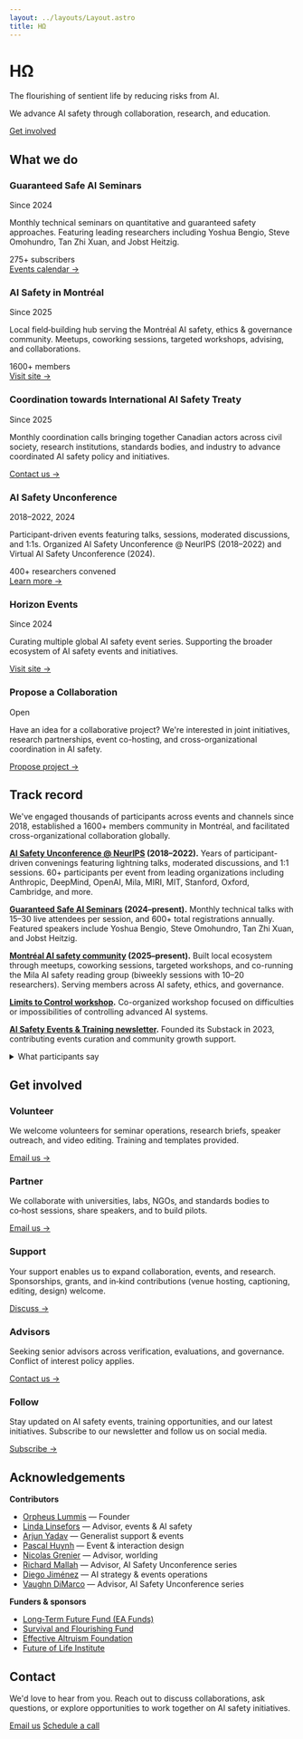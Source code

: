 ```yaml
---
layout: ../layouts/Layout.astro
title: HΩ
---
```


<div class="hero">

# HΩ

<div class="purpose-statement">The flourishing of sentient life by reducing risks from AI.</div>

<p class="mission-statement">We advance AI safety through collaboration, research, and education.</p>

<div class="cta-group">
  <a href="#get-involved" class="btn btn-primary">Get involved</a>
</div>

</div>

<section id="what-we-do">

## What we do

<div class="card-grid">

<div class="card">
  <div class="card-header">
    <h3>Guaranteed Safe AI Seminars</h3>
    <span class="card-meta">Since 2024</span>
  </div>
  <p>Monthly technical seminars on quantitative and guaranteed safety approaches. Featuring leading researchers including Yoshua Bengio, Steve Omohundro, Tan Zhi Xuan, and Jobst Heitzig.</p>
  <div class="card-stats">
    <span>275+ subscribers</span>
  </div>
  <a href="https://luma.com/guaranteedsafeaiseminars" class="card-link">Events calendar →</a>
</div>

<div class="card">
  <div class="card-header">
    <h3>AI Safety in Montréal</h3>
    <span class="card-meta">Since 2025</span>
  </div>
  <p>Local field‑building hub serving the Montréal AI safety, ethics & governance community. Meetups, coworking sessions, targeted workshops, advising, and collaborations.</p>
  <div class="card-stats">
    <span>1600+ members</span>
  </div>
  <a href="https://aisafetymontreal.org" class="card-link">Visit site →</a>
</div>

<div class="card">
  <div class="card-header">
    <h3>Coordination towards International AI Safety Treaty</h3>
    <span class="card-meta">Since 2025</span>
  </div>
  <p>Monthly coordination calls bringing together Canadian actors across civil society, research institutions, standards bodies, and industry to advance coordinated AI safety policy and initiatives.</p>
  <a href="mailto:team@horizonomega.org?subject=Canadian%20AI%20Safety%20Treaty" class="card-link">Contact us →</a>
</div>

<div class="card">
  <div class="card-header">
    <h3>AI Safety Unconference</h3>
    <span class="card-meta">2018–2022, 2024</span>
  </div>
  <p>Participant-driven events featuring talks, sessions, moderated discussions, and 1:1s. Organized AI Safety Unconference @ NeurIPS (2018–2022) and Virtual AI Safety Unconference (2024).</p>
  <div class="card-stats">
    <span>400+ researchers convened</span>
  </div>
  <a href="https://www.horizonevents.info/" class="card-link">Learn more →</a>
</div>

<div class="card">
  <div class="card-header">
    <h3>Horizon Events</h3>
    <span class="card-meta">Since 2024</span>
  </div>
  <p>Curating multiple global AI safety event series. Supporting the broader ecosystem of AI safety events and initiatives.</p>
  <a href="https://www.horizonevents.info/" class="card-link">Visit site →</a>
</div>

<div class="card">
  <div class="card-header">
    <h3>Propose a Collaboration</h3>
    <span class="card-meta">Open</span>
  </div>
  <p>Have an idea for a collaborative project? We're interested in joint initiatives, research partnerships, event co-hosting, and cross-organizational coordination in AI safety.</p>
  <a href="mailto:team@horizonomega.org?subject=Collaborative%20Project%20Proposal" class="card-link">Propose project →</a>
</div>

</div>

</section>

<section id="track-record">

## Track record

We've engaged thousands of participants across events and channels since 2018, established a 1600+ members community in Montréal, and facilitated cross-organizational collaboration globally.

**[AI Safety Unconference @ NeurIPS](https://www.horizonevents.info/events/ai-safety-unconference) (2018–2022).** Years of participant-driven convenings featuring lightning talks, moderated discussions, and 1:1 sessions. 60+ participants per event from leading organizations including Anthropic, DeepMind, OpenAI, Mila, MIRI, MIT, Stanford, Oxford, Cambridge, and more.

**[Guaranteed Safe AI Seminars](https://luma.com/guaranteedsafeaiseminars) (2024–present).** Monthly technical talks with 15–30 live attendees per session, and 600+ total registrations annually. Featured speakers include Yoshua Bengio, Steve Omohundro, Tan Zhi Xuan, and Jobst Heitzig.

**[Montréal AI safety community](https://aisafetymontreal.org/) (2025–present).** Built local ecosystem through meetups, coworking sessions, targeted workshops, and co-running the Mila AI safety reading group (biweekly sessions with 10–20 researchers). Serving members across AI safety, ethics, and governance.

**[Limits to Control workshop](http://limitstocontrol.org).** Co-organized workshop focused on difficulties or impossibilities of controlling advanced AI systems.

**[AI Safety Events & Training newsletter](https://aisafetyeventsandtraining.substack.com/).** Founded its Substack in 2023, contributing events curation and community growth support.

<details>
  <summary>What participants say</summary>
  <blockquote>"Helpful for keeping up with the cutting edge and for launching collaborations." — Haydn Belfield</blockquote>
  <blockquote>"Very useful to meet and talk with AI safety researchers at NeurIPS." — <strong>Esben Kran</strong></blockquote>
  <blockquote>"A great way to meet the best people in the area and propel daring ideas forward." — <strong>Stuart Armstrong</strong></blockquote>
  <blockquote>"Small discussion groups exposed me to new perspectives." — <strong>Adam Gleave</strong></blockquote>
</details>

</section>

<section id="get-involved">

## Get involved

<div class="card-grid">

<div class="card">
  <h3>Volunteer</h3>
  <p>We welcome volunteers for seminar operations, research briefs, speaker outreach, and video editing. Training and templates provided.</p>
  <a href="mailto:team@horizonomega.org?subject=Volunteering" class="card-link">Email us →</a>
</div>

<div class="card">
  <h3>Partner</h3>
  <p>We collaborate with universities, labs, NGOs, and standards bodies to co‑host sessions, share speakers, and to build pilots.</p>
  <a href="mailto:team@horizonomega.org?subject=Partnership" class="card-link">Email us →</a>
</div>

<div class="card">
  <h3>Support</h3>
  <p>Your support enables us to expand collaboration, events, and research. Sponsorships, grants, and in‑kind contributions (venue hosting, captioning, editing, design) welcome.</p>
  <a href="mailto:team@horizonomega.org?subject=Support" class="card-link">Discuss →</a>
</div>

<div class="card">
  <h3>Advisors</h3>
  <p>Seeking senior advisors across verification, evaluations, and governance. Conflict of interest policy applies.</p>
  <a href="mailto:team@horizonomega.org?subject=Advisors" class="card-link">Contact us →</a>
</div>

<div class="card">
  <h3>Follow</h3>
  <p>Stay updated on AI safety events, training opportunities, and our latest initiatives. Subscribe to our newsletter and follow us on social media.</p>
  <a href="https://horizonomega.substack.com/" class="card-link">Subscribe →</a>
</div>

</div>

</section>

<section id="acknowledgements">

## Acknowledgements

**Contributors**
- [Orpheus Lummis](https://www.orpheuslummis.info/) — Founder
- [Linda Linsefors](https://www.lesswrong.com/users/linda-linsefors) — Advisor, events & AI safety
- [Arjun Yadav](https://www.arjunyadav.net/) — Generalist support & events
- [Pascal Huynh](https://www.facebook.com/pozcal) — Event & interaction design
- [Nicolas Grenier](https://en.wikipedia.org/wiki/Nicolas_Grenier_(artist)) — Advisor, worlding
- [Richard Mallah](https://www.linkedin.com/in/richardmallah/) — Advisor, AI Safety Unconference series
- [Diego Jiménez](https://co.linkedin.com/in/diegomauriciojimenez/en) — AI strategy & events operations
- [Vaughn DiMarco](https://va.ug.hn/) — Advisor, AI Safety Unconference series

**Funders & sponsors**
- [Long‑Term Future Fund (EA Funds)](https://funds.effectivealtruism.org/funds/far-future)
- [Survival and Flourishing Fund](https://survivalandflourishing.fund/)
- [Effective Altruism Foundation](https://ea-foundation.org/)
- [Future of Life Institute](https://futureoflife.org/)

</section>

<section id="contact">

## Contact

<p>We'd love to hear from you. Reach out to discuss collaborations, ask questions, or explore opportunities to work together on AI safety initiatives.</p>

<div class="cta-group">
  <a href="mailto:team@horizonomega.org" class="btn btn-primary">Email us</a>
  <a href="https://cal.com/horizonomega" class="btn btn-secondary">Schedule a call</a>
</div>

</section>
